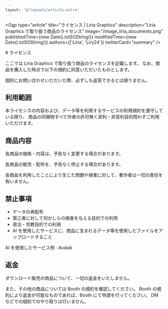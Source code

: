 ```yaml
---
layout: '@/layouts/article.astro'
---
```



<Ogp
    type="article"
    title="ライセンス | Liria Graphics"
    description="Liria Graphics で取り扱う商品のライセンス"
    image="/image_liria_documents.png"
    publishedTime={new Date().toISOString()}
    modifiedTime={new Date().toISOString()}
    authors={['Liria', 'Liry24']}
    twitterCard="summary"
/>

<div class="text-base prose">
# ライセンス

ここでは Liria Graphics で取り扱う商品のライセンスを記載します。
なお、商品を購入した時点で以下の規約に同意いただいたものとします。

個別にお問い合わせいただいた際、必ずしも返答できるとは限りません。

## 利用範囲

本ライセンスの内容および、データ等を利用するサービスの利用規約を遵守している限り、
商品の同梱物すべて作者の許可無く営利・非営利目的問わずご利用いただけます。

## 商品内容

各商品の価格・内容は、予告なく変更する場合があります。

各商品の販売・配布を、予告なく停止する場合があります。

各商品を利用したことにより生じた問題や損害に対して、著作者は一切の責任を負いません。

## 禁止事項

- データの再配布
- 第三者に対して何かしらの損害を与える目的での利用
- 政治・宗教目的での利用
- AI を使用したサービスに、商品に含まれるデータ等を使用したファイルをアップロードすること

<Card type="info">AI を使用したサービス例 : Avalab</Card>

## 返金

ダウンロード販売の商品について、一切の返金をいたしません。

また、その他の商品については Booth の規約を確認してください。
Booth の規約により返金が可能なものであれば、Booth にて申請を行ってください。
DM などでの個別でのやり取りは行いません。

</div>
